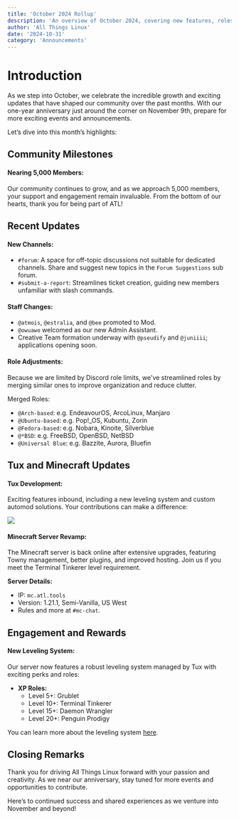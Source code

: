 ```yaml
---
title: 'October 2024 Rollup'
description: 'An overview of October 2024, covering new features, roles, and server updates. Join us as we prepare for our upcoming one-year anniversary!'
author: 'All Things Linux'
date: '2024-10-31'
category: 'Announcements'
---
```


# Introduction

As we step into October, we celebrate the incredible growth and exciting updates that have shaped our community over the past months. With our one-year anniversary just around the corner on November 9th, prepare for more exciting events and announcements.

Let’s dive into this month’s highlights:

## Community Milestones

#### Nearing 5,000 Members:

Our community continues to grow, and as we approach 5,000 members, your support and engagement remain invaluable. From the bottom of our hearts, thank you for being part of ATL!

## Recent Updates

#### New Channels:

- `#forum`: A space for off-topic discussions not suitable for dedicated channels. Share and suggest new topics in the `Forum Suggestions` sub forum.
- `#submit-a-report`: Streamlines ticket creation, guiding new members unfamiliar with slash commands.

#### Staff Changes:

- `@atmois`, `@estralia`, and `@bee` promoted to Mod.
- `@owuawo` welcomed as our new Admin Assistant.
- Creative Team formation underway with `@pseudify` and `@juniiii`; applications opening soon.

#### Role Adjustments:

Because we are limited by Discord role limits, we've streamlined roles by merging similar ones to improve organization and reduce clutter.

Merged Roles:

- `@Arch-based`: e.g. EndeavourOS, ArcoLinux, Manjaro
- `@Ubuntu-based`: e.g. Pop!\_OS, Kubuntu, Zorin
- `@Fedora-based`: e.g. Nobara, Kinoite, Silverblue
- `@*BSD`: e.g. FreeBSD, OpenBSD, NetBSD
- `@Universal Blue`: e.g. Bazzite, Aurora, Bluefin

## Tux and Minecraft Updates

#### Tux Development:

Exciting features inbound, including a new leveling system and custom automod solutions. Your contributions can make a difference:

[![](https://dcbadge.limes.pink/api/server/https://discord.gg/eDhEmSFb5v)](https://discord.gg/eDhEmSFb5v)

#### Minecraft Server Revamp:

The Minecraft server is back online after extensive upgrades, featuring Towny management, better plugins, and improved hosting. Join us if you meet the Terminal Tinkerer level requirement.

**Server Details:**

- IP: `mc.atl.tools`
- Version: 1.21.1, Semi-Vanilla, US West
- Rules and more at `#mc-chat`.

## Engagement and Rewards

#### New Leveling System:

Our server now features a robust leveling system managed by Tux with exciting perks and roles:

- **XP Roles:**
  - Level 5+: Grublet
  - Level 10+: Terminal Tinkerer
  - Level 15+: Daemon Wrangler
  - Level 20+: Penguin Prodigy

You can learn more about the leveling system [here](https://discord.com/channels/1172245377395728464/1172343581495795752/1291947556896510013).

## Closing Remarks

Thank you for driving All Things Linux forward with your passion and creativity. As we near our anniversary, stay tuned for more events and opportunities to contribute.

Here’s to continued success and shared experiences as we venture into November and beyond!
